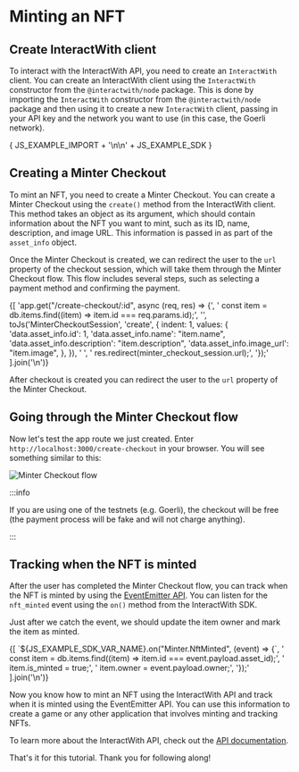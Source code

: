 
# Minting an NFT

## Create InteractWith client

To interact with the InteractWith API, you need to create an `InteractWith` client. You can create an InteractWith client using the `InteractWith` constructor from the `@interactwith/node` package. This is done by importing the `InteractWith` constructor from the `@interactwith/node` package and then using it to create a new `InteractWith` client, passing in your API key and the network you want to use (in this case, the Goerli network).

<CodeBlock language="js">
{ JS_EXAMPLE_IMPORT + '\n\n' + JS_EXAMPLE_SDK }
</CodeBlock>

## Creating a Minter Checkout

To mint an NFT, you need to create a Minter Checkout. You can create a Minter Checkout using the `create()` method from the InteractWith client. This method takes an object as its argument, which should contain information about the NFT you want to mint, such as its ID, name, description, and image URL. This information is passed in as part of the `asset_info` object.

Once the Minter Checkout is created, we can redirect the user to the `url` property of the checkout session, which will take them through the Minter Checkout flow. This flow includes several steps, such as selecting a payment method and confirming the payment.

<CodeBlock language="js">
{[
  'app.get("/create-checkout/:id", async (req, res) => {',
  '  const item = db.items.find((item) => item.id === req.params.id);',
  '',
  toJs('MinterCheckoutSession', 'create', {
    indent: 1,
    values: {
      'data.asset_info.id': 1,
      'data.asset_info.name': "item.name",
      'data.asset_info.description': "item.description",
      'data.asset_info.image_url': "item.image",
    },
  }),
  '  ',
  '  res.redirect(minter_checkout_session.url);',
  '});'
].join('\n')}
</CodeBlock>

After checkout is created you can redirect the user to the `url` property of the Minter Checkout.

## Going through the Minter Checkout flow

Now let's test the app route we just created. Enter `http://localhost:3000/create-checkout` in your browser. You will see something similar to this:

![Minter Checkout flow](https://blog.webdevsimplified.com/articleAssets/2021-07/stripe-checkout/stripe-checkout.jpg)

:::info

If you are using one of the testnets (e.g. Goerli), the checkout will be free (the payment process will be fake and will not charge anything).

:::

## Tracking when the NFT is minted

After the user has completed the Minter Checkout flow, you can track when the NFT is minted by using the [EventEmitter API](/docs/api/getting-started/ecps). You can listen for the `nft_minted` event using the `on()` method from the InteractWith SDK.

Just after we catch the event, we should update the item owner and mark the item as minted.

<CodeBlock language="js">
{[
  `${JS_EXAMPLE_SDK_VAR_NAME}.on("Minter.NftMinted", (event) => {`,
  '  const item = db.items.find((item) => item.id === event.payload.asset_id);',
  '  item.is_minted = true;',
  '  item.owner = event.payload.owner;',
  '});'
].join('\n')}
</CodeBlock>

Now you know how to mint an NFT using the InteractWith API and track when it is minted using the EventEmitter API. You can use this information to create a game or any other application that involves minting and tracking NFTs.

To learn more about the InteractWith API, check out the [API documentation](/docs/api/intro).

That's it for this tutorial. Thank you for following along!